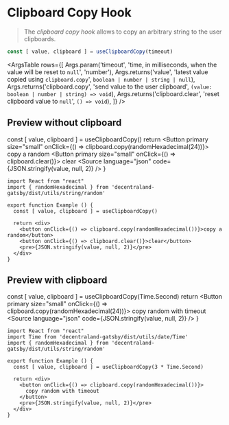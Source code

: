 
<Meta title="Hooks/useClipboardCopy" />

# Clipboard Copy Hook

> The *clipboard copy hook* allows to copy an arbitrary string to the user clipboards.

```ts
const [ value, clipboard ] = useClipboardCopy(timeout)
```

<ArgsTable rows={[
  Args.param('timeout', 'time, in milliseconds, when the value will be reset to `null`', 'number'),
  Args.returns('value', 'latest value copied using `clipboard.copy`', `boolean | number | string | null`),
  Args.returns('clipboard.copy', 'send value to the user clipboard', `(value: boolean | number | string) => void`),
  Args.returns('clipboard.clear', 'reset clipboard value to `null`', `() => void`),
]} />

## Preview without clipboard

  const [ value, clipboard ] = useClipboardCopy()
  return <Container>
    <Button primary size="small" onClick={() => clipboard.copy(randomHexadecimal(24))}>
      copy a random
    </Button>
    <Button primary size="small" onClick={() => clipboard.clear()}>
      clear
    </Button>
    <Source language="json" code={JSON.stringify(value, null, 2)} />
  </Container>
}

<WithoutTimeout />

```tsx dark=true
import React from "react"
import { randomHexadecimal } from 'decentraland-gatsby/dist/utils/string/random'

export function Example () {
  const [ value, clipboard ] = useClipboardCopy()

  return <div>
    <button onClick={() => clipboard.copy(randomHexadecimal())}>copy a random</button>
    <button onClick={() => clipboard.clear()}>clear</button>
    <pre>{JSON.stringify(value, null, 2)}</pre>
  </div>
}

```

## Preview with clipboard

  const [ value, clipboard ] = useClipboardCopy(Time.Second)
  return <Container>
    <Button primary size="small" onClick={() => clipboard.copy(randomHexadecimal(24))}>
      copy random with timeout
    </Button>
    <Source language="json" code={JSON.stringify(value, null, 2)} />
  </Container>
}

<WithTimeout />


```tsx dark=true
import React from "react"
import Time from 'decentraland-gatsby/dist/utils/date/Time'
import { randomHexadecimal } from 'decentraland-gatsby/dist/utils/string/random'

export function Example () {
  const [ value, clipboard ] = useClipboardCopy(3 * Time.Second)

  return <div>
    <button onClick={() => clipboard.copy(randomHexadecimal())}>
      copy random with timeout
    </button>
    <pre>{JSON.stringify(value, null, 2)}</pre>
  </div>
}

```